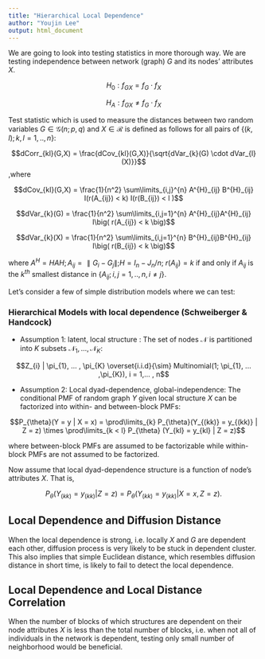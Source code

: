 ```yaml
---
title: "Hierarchical Local Dependence"
author: "Youjin Lee"
output: html_document
---
```


We are going to look into testing statistics in more thorough way. We are testing independence between network (graph) $G$ and its nodes' attributes $X$.

$$H_{0} : f_{GX} = f_{G} \cdot f_{X}$$

$$H_{A} : f_{GX} \neq f_{G} \cdot f_{X}$$

Test statistic which is used to measure the distances between two random variables $G \in \mathcal{G}(n; p,q)$ and $X \in \mathcal{R}$ is defined as follows for all pairs of $\{(k,l); k,l=1,..,n\}$:

$$dCorr_{kl}(G,X) = \frac{dCov_{kl}(G,X)}{\sqrt{dVar_{k}(G) \cdot dVar_{l}(X)}}$$
,where

$$dCov_{kl}(G,X) = \frac{1}{n^2} \sum\limits_{i,j}^{n} A^{H}_{ij} B^{H}_{ij} I(r(A_{ij}) < k) I(r(B_{ij}) < l )$$

$$dVar_{k}(G) = \frac{1}{n^2} \sum\limits_{i,j=1}^{n} A^{H}_{ij}A^{H}_{ij} I\big( r(A_{ij}) < k \big)$$

$$dVar_{k}(X) = \frac{1}{n^2} \sum\limits_{i,j=1}^{n} B^{H}_{ij}B^{H}_{ij} I\big( r(B_{ij}) < k \big)$$


where $A^{H} = HAH; A_{ij} = \parallel G_{i} - G_{j} \parallel ; H = I_{n} - J_{n} / n;$ $r(A_{ij}) = k$ if and only if $A_{ij}$ is the $k^{th}$ smallest distance in $\{ A_{ij} ; i,j=1,..,n , i \neq j \}.$


Let's consider a few of simple distribution models where we can test:

### Hierarchical Models with local dependence (Schweiberger $\&$ Handcock)

- Assumption 1: latent, local structure : The set of nodes $\mathcal{N}$ is partitioned into $K$ subsets $\mathcal{N}_{1}, ... , \mathcal{N}_{K}:$

$$Z_{i} | \pi_{1}, ... , \pi_{K} \overset{i.i.d}{\sim} Multinomial(1; \pi_{1}, ... ,\pi_{K}), i = 1,... , n$$


- Assumption 2: Local dyad-dependence, global-independence: The conditional PMF of random graph $Y$ given local structure $X$ can be factorized into within- and between-block PMFs:

$$P_{\theta}(Y = y | X = x) = \prod\limits_{k} P_{\theta}(Y_{(kk)} = y_{(kk)} | Z = z) \times \prod\limits_{k < l} P_{\theta} (Y_{kl} = y_{kl} | Z = z)$$

where between-block PMFs are assumed to be factorizable while within-block PMFs are not assumed to be factorized. 

Now assume that local dyad-dependence structure is a function of node's attributes $X$. That is, 

$$P_{\theta}(Y_{(kk)} = y_{(kk)} | Z = z) = P_{\theta}(Y_{(kk)} = y_{(kk)} | X = x, Z = z).$$


## Local Dependence and Diffusion Distance

When the local dependence is strong, i.e. locally $X$ and $G$ are dependent each other, diffusion process is very likely to be stuck in dependent cluster. This also implies that simple Euclidean distance, which resembles diffusion distance in short time, is likely to fail to detect the local dependence. 


## Local Dependence and Local Distance Correlation

When the number of blocks of which structures are dependent on their node attributes $X$ is less than the total number of blocks, i.e. when not all of individuals in the network is dependent, testing only small number of neighborhood would be beneficial. 





